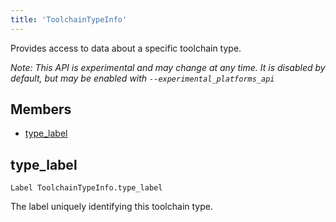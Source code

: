 ```yaml
---
title: 'ToolchainTypeInfo'
---
```




Provides access to data about a specific toolchain type.

_Note: This API is experimental and may change at any time. It is disabled by default, but may be enabled with `--experimental_platforms_api`_

## Members

- [type\_label](#type-label)

## type\_label

```
Label ToolchainTypeInfo.type_label
```

 The label uniquely identifying this toolchain type.
